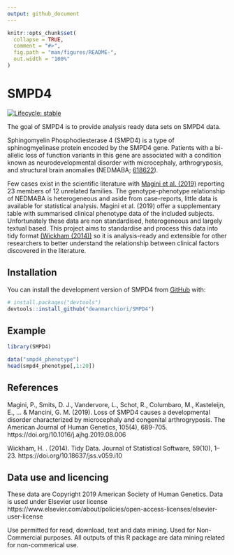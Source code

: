 ```yaml
---
output: github_document
---
```


<!-- README.md is generated from README.Rmd. Please edit that file -->

```r
knitr::opts_chunk$set(
  collapse = TRUE,
  comment = "#>",
  fig.path = "man/figures/README-",
  out.width = "100%"
)
```

# SMPD4

<!-- badges: start -->
[![Lifecycle: stable](https://img.shields.io/badge/lifecycle-stable-brightgreen.svg)](https://lifecycle.r-lib.org/articles/stages.html#stable)
<!-- badges: end -->

The goal of SMPD4 is to provide analysis ready data sets on SMPD4 data.  

Sphingomyelin Phosphodiesterase 4 (SMPD4) is a type of sphinogmyelinase protein
encoded by the SMPD4 gene. Patients with a bi-allelic loss of function variants
in this gene are associated with a condition known as neurodevelopmental disorder 
with microcephaly, arthrogryposis, and structural brain anomalies 
(NEDMABA; [618622](https://omim.org/entry/618622)).  

Few cases exist in the scientific literature with [Magini et al. (2019)](https://doi.org/10.1016/j.ajhg.2019.08.006) 
reporting 23 members of 12 unrelated families. The genotype-phenotype relationship
of NEDMABA is heterogeneous and aside from case-reports, little data is available
for statistical analysis. Magini et al. (2019) offer a supplementary table with
summarised clinical phenotype data of the included subjects. Unfortunately these
data are non standardised, heterogeneous and largely textual based. This project
aims to standardise and process this data into tidy format [(Wickham (2014))](https://doi.org/10.1016/j.ajhg.2019.08.006)
so it is analysis-ready and extensible for other researchers to better understand
the relationship between clinical factors discovered in the literature. 



## Installation

You can install the development version of SMPD4 from [GitHub](https://github.com/) with:

``` r
# install.packages("devtools")
devtools::install_github("deanmarchiori/SMPD4")
```

## Example  

```r
library(SMPD4)

data("smpd4_phenotype")
head(smpd4_phenotype[,1:20])
```


## References

Magini, P., Smits, D. J., Vandervore, L., Schot, R., Columbaro, M., Kasteleijn, E., ... & Mancini, G. M. (2019). Loss of SMPD4 causes a developmental disorder characterized by microcephaly and congenital arthrogryposis. The American Journal of Human Genetics, 105(4), 689-705. https://doi.org/10.1016/j.ajhg.2019.08.006  

Wickham, H. . (2014). Tidy Data. Journal of Statistical Software, 59(10), 1–23. https://doi.org/10.18637/jss.v059.i10



## Data use and licencing  

These data are Copyright 2019 American Society of Human Genetics. Data is used under Elsevier user license https://www.elsevier.com/about/policies/open-access-licenses/elsevier-user-license

Use permitted for read, download, text and data mining. Used for Non-Commercial purposes. All outputs of this R package are data mining related for non-commerical use. 